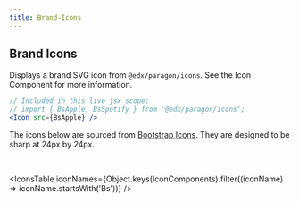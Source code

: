 ```yaml
---
title: Brand-Icons
---
```



## Brand Icons

Displays a brand SVG icon from `@edx/paragon/icons`. See the <Link to="/components/icon">Icon Component</Link> for more information.

```jsx live
// Included in this live jsx scope:
// import { BsApple, BsSpotify } from '@edx/paragon/icons';
<Icon src={BsApple} />
```

The icons below are sourced from <a href="https://icons.getbootstrap.com/">Bootstrap Icons</a>. They are designed to be sharp at 24px by 24px.

<br/>

<IconsTable iconNames={Object.keys(IconComponents).filter((iconName) => iconName.startsWith('Bs'))} />
